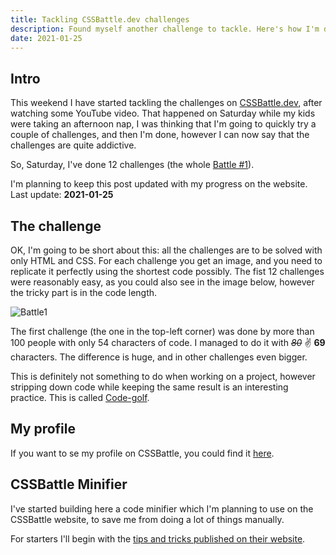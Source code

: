 ```yaml
---
title: Tackling CSSBattle.dev challenges
description: Found myself another challenge to tackle. Here's how I'm doing (Updating post!)
date: 2021-01-25
---
```


## Intro

This weekend I have started tackling the challenges on [CSSBattle.dev](https://cssbattle.dev), after watching some YouTube video. That happened on Saturday while my kids were taking an afternoon nap, I was thinking that I'm going to quickly try a couple of challenges, and then I'm done, however I can now say that the challenges are quite addictive.

So, Saturday, I've done 12 challenges (the whole [Battle #1](https://cssbattle.dev/battle/1)).

<Callout>
    I'm planning to keep this post updated with my progress on the website. Last update: <b>2021-01-25</b>
</Callout>

## The challenge

OK, I'm going to be short about this: all the challenges are to be solved with only HTML and CSS. For each challenge you get an image, and you need to replicate it perfectly using the shortest code possibly.
The fist 12 challenges were reasonably easy, as you could also see in the image below, however the tricky part is in the code length.

![Battle1](battle1.png)

The first challenge (the one in the top-left corner) was done by more than 100 people with only 54 characters of code. I managed to do it with _~~80~~_ ✌️ **69** characters.
The difference is huge, and in other challenges even bigger.

This is definitely not something to do when working on a project, however stripping down code while keeping the same result is an interesting practice. This is called [Code-golf](https://en.wikipedia.org/wiki/Code_golf).

## My profile

If you want to se my profile on CSSBattle, you could find it [here](https://cssbattle.dev/player/angelin).

## CSSBattle Minifier

I've started building here a code minifier which I'm planning to use on the CSSBattle website, to save me from doing a lot of things manually.

For starters I'll begin with the [tips and tricks published on their website](https://cssbattle.dev/tips).


<Minifier />
